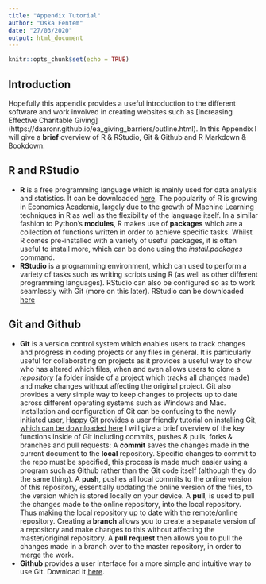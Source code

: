 ```yaml
---
title: "Appendix Tutorial"
author: "Oska Fentem"
date: "27/03/2020"
output: html_document
---
```


```r
knitr::opts_chunk$set(echo = TRUE)
```

## Introduction
Hopefully this appendix provides a useful introduction to the different software and work involved in creating websites such as [Increasing Effective Charitable Giving] (https://daaronr.github.io/ea_giving_barriers/outline.html). In this Appendix I will give a **brief** overview of R & RStudio, Git & Github and R Markdown & Bookdown.

## R and RStudio
* **R** is a free programming language which is mainly used for data analysis and statistics. It can be downloaded [here](https://www.r-project.org/). The popularity of R is growing in Economics Academia, largely due to the growth of Machine Learning techniques in R as well as the flexibility of the language itself.
In a similar fashion to Python's **modules**, R makes use of **packages** which are a collection of functions written in order to achieve specific tasks. Whilst R comes pre-installed with a variety of useful packages, it is often useful to install more, which can be done using the *install.packages* command. 
* **RStudio** is a programming environment, which can used to perform a variety of tasks such as writing scripts using R (as well as other different programming languages). RStudio can also be configured so as to work seamlessly with Git (more on this later). RStudio can be downloaded [here](https://rstudio.com/)

## Git and Github
* **Git** is a version control system which enables users to track changes and progress in coding projects or any files in general. It is particularly useful for collaborating on projects as it provides a useful way to show who has altered which files, when and even allows users to clone a _repository_ (a folder inside of a project which tracks all changes made) and make changes without affecting the original project. Git also provides a very simple way to keep changes to projects up to date across different operating systems such as Windows and Mac. Installation and configuration of Git can be confusing to the newly initiated user, [Happy Git](https://happygitwithr.com/index.html) provides a user friendly tutorial on installing Git, [which can be downloaded here](https://git-scm.com/)
I will give a brief overview of the key functions inside of Git including commits, pushes & pulls, forks & branches and pull requests:
A **commit** saves the changes made in the current document to the **local** repository. Specific changes to commit to the repo must be specified, this process is made much easier using a program such as Github rather than the Git code itself (although they do the same thing).
A **push**, pushes all local commits to the online version of this repository, essentially updating the online version of the files, to the version which is stored locally on your device.
A **pull**, is used to pull the changes made to the online repository, into the local repository. Thus making the local repository up to date with the remote/online repository. 
Creating a **branch** allows you to create a separate version of a repository and make changes to this without affecting the master/original repository.
A **pull request** then allows you to pull the changes made in a branch over to the master repository, in order to merge the work. 
* **Github** provides a user interface for a more simple and intuitive way to use Git. Download it [here](https://github.com/).
